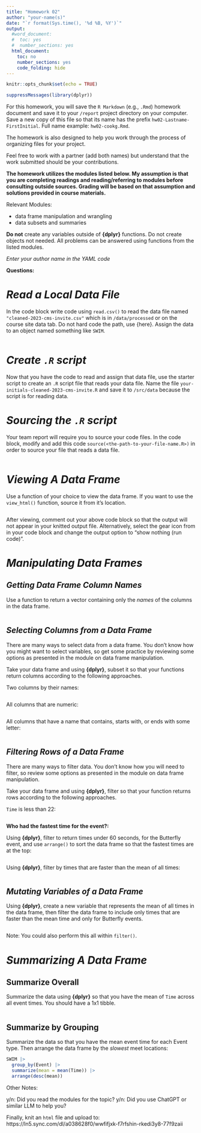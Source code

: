 ```yaml
---
title: "Homework 02"
author: "your-name(s)"
date: "`r format(Sys.time(), '%d %B, %Y')`"
output:
  #word_document:
  #  toc: yes
  #  number_sections: yes
  html_document:
    toc: no
    number_sections: yes
    code_folding: hide
---
```


```r
knitr::opts_chunk$set(echo = TRUE)
```

```r
suppressMessages(library(dplyr))
```

For this homework, you will save the `R Markdown` (e.g., `.Rmd`) homework document and save it to your `/report` project directory on your computer. Save a new copy of this file so that its name has the prefix `hw02-Lastname-FirstInitial`. Full name example: `hw02-cookg.Rmd`. 

The homework is also designed to help you work through the process of organizing files for your project. 

Feel free to work with a partner (add both names) but understand that the work submitted should be your contributions. 

**The homework utilizes the modules listed below. My assumption is that you are completing readings and reading/referring to modules before consulting outside sources. Grading will be based on that assumption and solutions provided in course materials.**

Relevant Modules:

- data frame manipulation and wrangling
- data subsets and summaries   

**Do not** create any variables outside of **{dplyr}** functions. Do not create objects not needed. All problems can be answered using functions from the listed modules.

*Enter your author name in the YAML code*   





**Questions:**

# *Read a Local Data File*

In the code block write code using `read.csv()` to read the data file named `"cleaned-2023-cms-invite.csv"` which is in `/data/processed` or on the course site data tab. Do not hard code the path, use {here}. Assign the data to an object named something like `SWIM`.


```r


```


# *Create `.R` script*

Now that you have the code to read and assign that data file, use the starter script to create an `.R` script file that reads your data file. Name the file `your-initials-cleaned-2023-cms-invite.R` and save it to `/src/data` because the script is for reading data.  


# *Sourcing the `.R` script*

Your team report will require you to source your code files. In the code block, modify and add this code `source(<the-path-to-your-file-name.R>)` in order to source your file that reads a data file.

```r

```


# *Viewing A Data Frame*

Use a function of your choice to view the data frame. If you want to use the `view_html()` function, source it from it's location. 

```r

```

After viewing, comment out your above code block so that the output will not appear in your knitted output file. Alternatively, select the gear icon from in your code block and change the output option to "show nothing (run code)".  


# *Manipulating Data Frames*

## *Getting Data Frame Column Names* 

Use a function to return a vector containing only the *names* of the columns in the data frame. 

```r


```




## *Selecting Columns from a Data Frame*

There are many ways to select data from a data frame. You don't know how you might want to select variables, so get some practice by reviewing some options as presented in the module on data frame manipulation. 

Take your data frame and using **{dplyr}**, subset it so that your functions return columns according to the following approaches. 


Two columns by their names:

```r


```


All columns that are numeric:

```r


```


All columns that have a name that contains, starts with, or ends with some letter:

```r

  
```


## *Filtering Rows of a Data Frame*

There are many ways to filter data. You don't know how you will need to filter, so review some options as presented in the module on data frame manipulation.

Take your data frame and using **{dplyr}**, filter so that your function returns rows according to the following approaches. 

`Time` is less than 22:

```r


```

**Who had the fastest time for the event?:**



Using **{dplyr}**, filter to return times under 60 seconds, for the Butterfly event, and use `arrange()` to sort the data frame so that the fastest times are at the top: 

```r


```


Using **{dplyr}**, filter by times that are faster than the mean of all times: 

```r


```


## *Mutating Variables of a Data Frame*

Using **{dplyr}**, create a new variable that represents the mean of all times in the data frame, then filter the data frame to include only times that are faster than the mean time and only for Butterfly events.

```r


```

Note: You could also perform this all within `filter()`.



# *Summarizing A Data Frame*

## Summarize Overall

Summarize the data using **{dplyr}** so that you have the mean of `Time` across all event times. You should have a 1x1 tibble. 

```r


```



## Summarize by Grouping

Summarize the data so that you have the mean event time for each Event type. Then  arrange the data frame by the *slowest* meet locations:

```r
SWIM |>
  group_by(Event) |>
  summarize(mean = mean(Time)) |>
  arrange(desc(mean))
```


Other Notes:

y/n: Did you read the modules for the topic?
y/n: Did you use ChatGPT or similar LLM to help you?


Finally, knit an `html` file and upload to:
https://ln5.sync.com/dl/a038628f0/wwfifjxk-f7rfshin-rkedi3y8-77f9zaii
